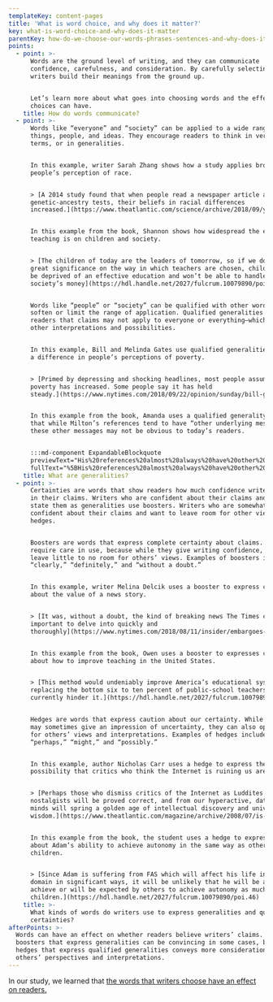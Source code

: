 ```yaml
---
templateKey: content-pages
title: 'What is word choice, and why does it matter?'
key: what-is-word-choice-and-why-does-it-matter
parentKey: how-do-we-choose-our-words-phrases-sentences-and-why-does-it-matter
points:
  - point: >-
      Words are the ground level of writing, and they can communicate
      confidence, carefulness, and consideration. By carefully selecting words,
      writers build their meanings from the ground up.


      Let’s learn more about what goes into choosing words and the effects those
      choices can have.
    title: How do words communicate?
  - point: >-
      Words like “everyone” and “society” can be applied to a wide range of
      things, people, and ideas. They encourage readers to think in very general
      terms, or in generalities.


      In this example, writer Sarah Zhang shows how a study applies broadly to
      people’s perception of race.


      > [A 2014 study found that when people read a newspaper article about
      genetic-ancestry tests, their beliefs in racial differences
      increased.](https://www.theatlantic.com/science/archive/2018/09/your-dna-is-not-your-culture/571150/)


      In this example from the book, Shannon shows how widespread the effect of
      teaching is on children and society.


      > [The children of today are the leaders of tomorrow, so if we do not put
      great significance on the way in which teachers are chosen, children will
      be deprived of an effective education and won’t be able to handle
      society’s money](https://hdl.handle.net/2027/fulcrum.10079890/poi.47)


      Words like “people” or “society” can be qualified with other words to
      soften or limit the range of application. Qualified generalities show
      readers that claims may not apply to everyone or everything—which invites
      other interpretations and possibilities.


      In this example, Bill and Melinda Gates use qualified generalities to show
      a difference in people’s perceptions of poverty.


      > [Primed by depressing and shocking headlines, most people assume that
      poverty has increased. Some people say it has held
      steady.](https://www.nytimes.com/2018/09/22/opinion/sunday/bill-gates-melinda-gates-global-poverty.html)


      In this example from the book, Amanda uses a qualified generality to show
      that while Milton’s references tend to have “other underlying messages,”
      these other messages may not be obvious to today’s readers.


      :::md-component ExpandableBlockquote
      previewText="His%20references%20almost%20always%20have%20other%20underlying%20messages%20that%20a%20typical%20scholar%20of%20today%20must%20search%20for%20more%20deeply%2C%20but%20at%20the%20time%20were%20usually%20well%20known%20within%20the%20intellectual%20sphere."
      fullText="%5BHis%20references%20almost%20always%20have%20other%20underlying%20messages%20that%20a%20typical%20scholar%20of%20today%20must%20search%20for%20more%20deeply%2C%20but%20at%20the%20time%20were%20usually%20well%20known%20within%20the%20intellectual%20sphere.%20Images%20involving%20religion%20or%20classical%20mythology%20do%20not%20necessarily%20agree%20in%20today%u2019s%20world%2C%20but%20they%20worked%20well%20for%20Milton%20to%20address%20multiple%20perspectives%20that%20his%20audience%20could%20comprehend%20no%20matter%20what%20they%20believed%20in.%5D%28https%3A//hdl.handle.net/2027/fulcrum.10079890/poi.50%29"
    title: What are generalities?
  - point: >-
      Certainties are words that show readers how much confidence writers have
      in their claims. Writers who are confident about their claims and want to
      state them as generalities use boosters. Writers who are somewhat
      confident about their claims and want to leave room for other views use
      hedges.


      Boosters are words that express complete certainty about claims. They
      require care in use, because while they give writing confidence, they can
      leave little to no room for others’ views. Examples of boosters include
      “clearly,” “definitely,” and “without a doubt.”


      In this example, writer Melina Delcik uses a booster to express certainty
      about the value of a news story.


      > [It was, without a doubt, the kind of breaking news The Times considers
      important to delve into quickly and
      thoroughly](https://www.nytimes.com/2018/08/11/insider/embargoes-reporting.html)


      In this example from the book, Owen uses a booster to expresses confidence
      about how to improve teaching in the United States.


      > [This method would undeniably improve America’s educational system by
      replacing the bottom six to ten percent of public-school teachers that
      currently hinder it.](https://hdl.handle.net/2027/fulcrum.10079890/poi.48)


      Hedges are words that express caution about our certainty. While hedges
      may sometimes give an impression of uncertainty, they can also open space
      for others’ views and interpretations. Examples of hedges include
      “perhaps,” “might,” and “possibly.”


      In this example, author Nicholas Carr uses a hedge to express the
      possibility that critics who think the Internet is ruining us are right.


      > [Perhaps those who dismiss critics of the Internet as Luddites or
      nostalgists will be proved correct, and from our hyperactive, data-stoked
      minds will spring a golden age of intellectual discovery and universal
      wisdom.](https://www.theatlantic.com/magazine/archive/2008/07/is-google-making-us-stupid/306868/)


      In this example from the book, the student uses a hedge to express doubt
      about Adam’s ability to achieve autonomy in the same way as other
      children.


      > [Since Adam is suffering from FAS which will affect his life in every
      domain in significant ways, it will be unlikely that he will be able to
      achieve or will be expected by others to achieve autonomy as much as other
      children.](https://hdl.handle.net/2027/fulcrum.10079890/poi.46)
    title: >-
      What kinds of words do writers use to express generalities and qualified
      certainties?
afterPoints: >-
  Words can have an effect on whether readers believe writers’ claims. Using
  boosters that express generalities can be convincing in some cases, but using
  hedges that express qualified generalities conveys more considerations for
  others’ perspectives and interpretations.
---
```

In our study, we learned that [the words that writers choose have an effect on readers.](/pages/writing-is-social/how-is-writing-a-social-activity/)
